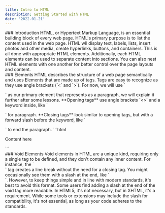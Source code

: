 ```yaml
---
title: Intro to HTML
description: Getting Started with HTML
date: '2022-01-21'
---
```


<Section>
### Introduction
HTML, or Hypertext Markup Language, is an essential building block of every web page. HTML's primary purpose is to list the content used in the web page. HTML wll display text, labels, lists, insert photos and other media, create hyperlinks, buttons, and containers. This is all done with appropriate HTML elements.
Additionally, each HTML elements can be used to separate content into sections. You can also nest HTML elements with one another for better control over the page layouts and content.
</Section>
<Section>
### Elements
HTML describes the structure of a web page semantically and uses Elements that are made up of tags. Tags are easy to recognize as they use angle brackets (`<` and `>`).
<Card
	variant='notes'
	header='Take note'
>
	For now, we will use `<p></p>` as our primary element that represents as a paragraph, we will explain
	it further after some lessons.
</Card>
**Opening tags** use angle brackets `<>` and a keyword inside, like `<p>` for paragraph.
**Closing tags** look similar to opening tags, but with a forward slash before the keyword, like `</p>` to end the paragraph.
```html
<p>Content here</p>
```
</Section>
<Section>
### Void Elements
Void elements in HTML are a unique kind, requiring only a single tag to be defined, and they don't contain any inner content. For instance, the `<br>` tag creates a line break without the need for a closing tag.
You might occasionally see them with a slash at the end, like `<br />`. However, to keep things simple and in line with modern standards, it's best to avoid this format. Some users find adding a slash at the end of the void tag more readable.
In HTML5, it's not necessary, but in XHTML, it's a requirement. While some tools or extensions may include the slash for compatibility, it's not essential, as long as your code adheres to the standards.
</Section>
